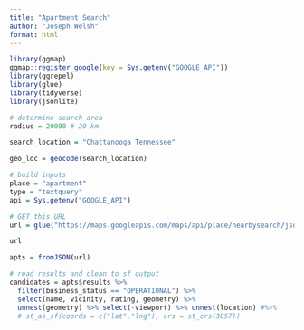 ```yaml
---
title: "Apartment Search"
author: "Joseph Welsh"
format: html
---
```



```r
library(ggmap)
ggmap::register_google(key = Sys.getenv("GOOGLE_API"))
library(ggrepel)
library(glue)
library(tidyverse)
library(jsonlite)

```






```r

# determine search area
radius = 20000 # 20 km 

search_location = "Chattanooga Tennessee"

geo_loc = geocode(search_location)

# build inputs
place = "apartment"
type = "textquery"
api = Sys.getenv("GOOGLE_API")

# GET this URL
url = glue("https://maps.googleapis.com/maps/api/place/nearbysearch/json?keyword={place}&location={geo_loc$lat}%2C{geo_loc$lon}&radius={radius}&key={api}")

url

apts = fromJSON(url)

# read results and clean to sf output
candidates = apts$results %>% 
  filter(business_status == "OPERATIONAL") %>% 
  select(name, vicinity, rating, geometry) %>% 
  unnest(geometry) %>% select(-viewport) %>% unnest(location) #%>%  
  # st_as_sf(coords = c("lat","lng"), crs = st_crs(3857))

```